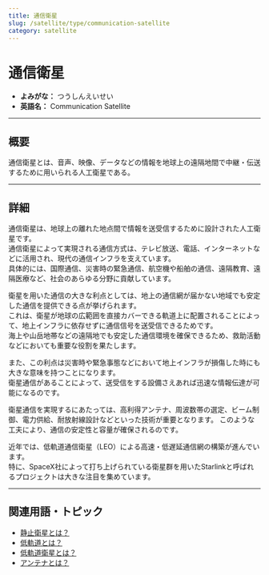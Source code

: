 ```yaml
---
title: 通信衛星
slug: /satellite/type/communication-satellite
category: satellite
---
```



<Head>
  <script type="application/ld+json">
    {`{
      "@context": "https://schema.org",
      "@type": "DefinedTerm",
      "name": "通信衛星",
      "inDefinedTermSet": "https://www.space-portal.org",
      "termCode": "satellite/type/communication-satellite",
      "description": "通信衛星とは、音声、映像、データなどの情報を地球上の遠隔地間で中継・伝送するために用いられる人工衛星である。",
      "url": "https://www.space-portal.org/docs/satellite/type/communication-satellite"
    }`}
  </script>
</Head>

# 通信衛星

- **よみがな：** つうしんえいせい  
- **英語名：** Communication Satellite  

---

## 概要

通信衛星とは、音声、映像、データなどの情報を地球上の遠隔地間で中継・伝送するために用いられる人工衛星である。

---

## 詳細

通信衛星は、地球上の離れた地点間で情報を送受信するために設計された人工衛星です。  
通信衛星によって実現される通信方式は、テレビ放送、電話、インターネットなどに活用され、現代の通信インフラを支えています。  
具体的には、国際通信、災害時の緊急通信、航空機や船舶の通信、遠隔教育、遠隔医療など、社会のあらゆる分野に貢献しています。 

衛星を用いた通信の大きな利点としては、地上の通信網が届かない地域でも安定した通信を提供できる点が挙げられます。  
これは、衛星が地球の広範囲を直接カバーできる軌道上に配置されることによって、地上インフラに依存せずに通信信号を送受信できるためです。  
海上や山岳地帯などの遠隔地でも安定した通信環境を確保できるため、救助活動などにおいても重要な役割を果たします。

また、この利点は災害時や緊急事態などにおいて地上インフラが損傷した時にも大きな意味を持つことになります。  
衛星通信があることによって、送受信をする設備さえあれば迅速な情報伝達が可能になるのです。

衛星通信を実現するにあたっては、高利得アンテナ、周波数帯の選定、ビーム制御、電力供給、耐放射線設計などといった技術が重要となります。
このような工夫により、通信の安定性と容量が確保されるのです。  

近年では、低軌道通信衛星（LEO）による高速・低遅延通信網の構築が進んでいます。  
特に、SpaceX社によって打ち上げられている衛星群を用いたStarlinkと呼ばれるプロジェクトは大きな注目を集めています。  


---

## 関連用語・トピック

- [静止衛星とは？](/docs/satellite/type/geostationary-sat)  
- [低軌道とは？](/docs/orbit/type/low-earth-orbit)  
- [低軌道衛星とは？](/docs/satellite/type/low-orbit-sat)  
- [アンテナとは？](/docs/communication/technology/antenna)  